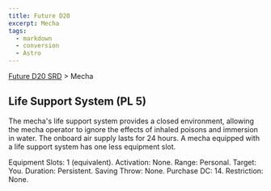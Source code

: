 ```yaml
---
title: Future D20
excerpt: Mecha
tags:
  - markdown
  - conversion
  - Astro
---
```






[Future D20 SRD]( / ) > Mecha




## Life Support System (PL 5)


The mecha's life support system provides a closed environment, allowing the mecha operator to ignore the effects of inhaled poisons and immersion in water. The onboard air supply lasts for 24 hours. A mecha equipped with a life support system has one less equipment slot.



Equipment Slots: 1 (equivalent).
Activation: None.
Range: Personal.
Target: You.
Duration: Persistent.
Saving Throw: None.
Purchase DC: 14.
Restriction: None.



